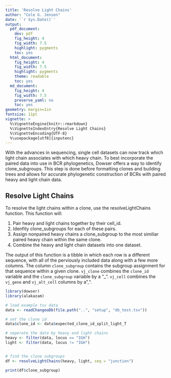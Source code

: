 ```yaml
---
title: 'Resolve Light Chains'
author: "Cole G. Jensen"
date: '`r Sys.Date()`'
output:
  pdf_document:
    dev: pdf
    fig_height: 4
    fig_width: 7.5
    highlight: pygments
    toc: yes
  html_document:
    fig_height: 4
    fig_width: 7.5
    highlight: pygments
    theme: readable
    toc: yes
  md_document:
    fig_height: 4
    fig_width: 7.5
    preserve_yaml: no
    toc: yes
geometry: margin=1in
fontsize: 11pt
vignette: >
  %\VignetteEngine{knitr::rmarkdown}
  %\VignetteIndexEntry{Resolve Light Chains}
  %\VignetteEncoding{UTF-8}  
  %\usepackage[utf8]{inputenc}
---
```


With the advances in sequencing, single cell datasets can now track which light chain associates with which heavy chain. To best incorporate the paired data into use in BCR phylogenetics, Dowser offers a way to identify clone_subgroups. This step is done before formatting clones and building trees and allows for accurate phylogenetic construction of BCRs with paired heavy and light chain data. 

## Resolve Light Chains 

To resolve the light chains within a clone, use the resolveLightChains function. This function will:

1. Pair heavy and light chains together by their cell_id.
2. Idenfity clone_subgroups for each of these pairs. 
3. Assign nonpaired heavy chains a clone_subgroup to the most similiar paired heavy chain within the same clone.
4. Combine the heavy and light chain datasets into one dataset. 

The output of this function is a tibble in which each row is a different sequence, with all of the perviously included data along with a few more columns. The column `clone_subgroup` contains the subgroup assignment for that sequence within a given clone. `vj_clone` combines the `clone_id` variable and the `clone_subgroup` variable by a "_". `vj_cell` combines the `vj_gene` and `vj_alt_cell` columns by a ",". 

```r
library(dowser)
library(alakazam)

# load example tsv data
data <- readChangeoDb(file.path("..", "setup", "db_test.tsv"))

# set the clone id 
data$clone_id <- data$expected_clone_id_split_light_T

# seperate the data by heavy and light chains 
heavy <- filter(data, locus == "IGH")
light <- filter(data, locus != "IGH")


# find the clone subgroups 
df <- resolveLightChains(heavy, light, seq = "junction")

print(df$clone_subgroup)
```